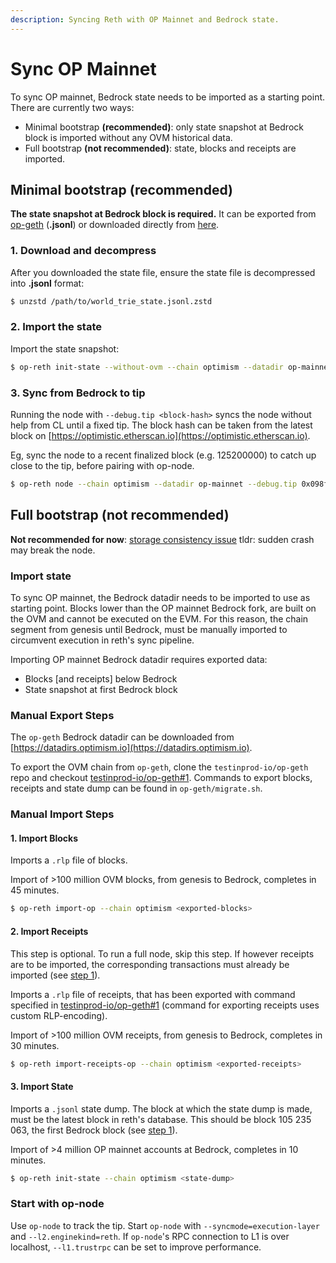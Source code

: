 ```yaml
---
description: Syncing Reth with OP Mainnet and Bedrock state.
---
```


# Sync OP Mainnet

To sync OP mainnet, Bedrock state needs to be imported as a starting point. There are currently two ways:

- Minimal bootstrap **(recommended)**: only state snapshot at Bedrock block is imported without any OVM historical data.
- Full bootstrap **(not recommended)**: state, blocks and receipts are imported.

## Minimal bootstrap (recommended)

**The state snapshot at Bedrock block is required.** It can be exported from [op-geth](https://github.com/testinprod-io/op-erigon/blob/pcw109550/bedrock-db-migration/bedrock-migration.md#export-state) (**.jsonl**) or downloaded directly from [here](https://mega.nz/file/GdZ1xbAT#a9cBv3AqzsTGXYgX7nZc_3fl--tcBmOAIwIA5ND6kwc).

### 1. Download and decompress

After you downloaded the state file, ensure the state file is decompressed into **.jsonl** format:

```sh
$ unzstd /path/to/world_trie_state.jsonl.zstd
```

### 2. Import the state

Import the state snapshot:

```sh
$ op-reth init-state --without-ovm --chain optimism --datadir op-mainnet world_trie_state.jsonl
```

### 3. Sync from Bedrock to tip

Running the node with `--debug.tip <block-hash>` syncs the node without help from CL until a fixed tip. The
block hash can be taken from the latest block on [https://optimistic.etherscan.io](https://optimistic.etherscan.io).

Eg, sync the node to a recent finalized block (e.g. 125200000) to catch up close to the tip, before pairing with op-node.

```sh
$ op-reth node --chain optimism --datadir op-mainnet --debug.tip 0x098f87b75c8b861c775984f9d5dbe7b70cbbbc30fc15adb03a5044de0144f2d0 # block #125200000
```

## Full bootstrap (not recommended)

**Not recommended for now**: [storage consistency issue](https://github.com/paradigmxyz/reth/pull/11099) tldr: sudden crash may break the node.

### Import state

To sync OP mainnet, the Bedrock datadir needs to be imported to use as starting point.
Blocks lower than the OP mainnet Bedrock fork, are built on the OVM and cannot be executed on the EVM.
For this reason, the chain segment from genesis until Bedrock, must be manually imported to circumvent
execution in reth's sync pipeline.

Importing OP mainnet Bedrock datadir requires exported data:

- Blocks [and receipts] below Bedrock
- State snapshot at first Bedrock block

### Manual Export Steps

The `op-geth` Bedrock datadir can be downloaded from [https://datadirs.optimism.io](https://datadirs.optimism.io).

To export the OVM chain from `op-geth`, clone the `testinprod-io/op-geth` repo and checkout
[testinprod-io/op-geth#1](https://github.com/testinprod-io/op-geth/pull/1). Commands to export blocks, receipts and state dump can be
found in `op-geth/migrate.sh`.

### Manual Import Steps

#### 1. Import Blocks

Imports a `.rlp` file of blocks.

Import of >100 million OVM blocks, from genesis to Bedrock, completes in 45 minutes.

```bash
$ op-reth import-op --chain optimism <exported-blocks>
```

#### 2. Import Receipts

This step is optional. To run a full node, skip this step. If however receipts are to be imported, the
corresponding transactions must already be imported (see [step 1](#1-import-blocks)).

Imports a `.rlp` file of receipts, that has been exported with command specified in
[testinprod-io/op-geth#1](https://github.com/testinprod-io/op-geth/pull/1) (command for exporting receipts uses custom RLP-encoding).

Import of >100 million OVM receipts, from genesis to Bedrock, completes in 30 minutes.

```bash
$ op-reth import-receipts-op --chain optimism <exported-receipts>
```

#### 3. Import State

Imports a `.jsonl` state dump. The block at which the state dump is made, must be the latest block in
reth's database. This should be block 105 235 063, the first Bedrock block (see [step 1](#1-import-blocks)).

Import of >4 million OP mainnet accounts at Bedrock, completes in 10 minutes.

```bash
$ op-reth init-state --chain optimism <state-dump>
```

### Start with op-node

Use `op-node` to track the tip. Start `op-node` with `--syncmode=execution-layer` and `--l2.enginekind=reth`. If `op-node`'s RPC
connection to L1 is over localhost, `--l1.trustrpc` can be set to improve performance.
